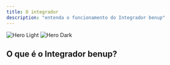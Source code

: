 ```yaml
---
title: O integrador
description: "entenda o funcionamento do Integrador benup"
---
```


<img
  className="block dark:hidden"
  src="/images/integrador-light.png"
  alt="Hero Light"
/>
<img
  className="hidden dark:block"
  src="/images/integrador-dark.png"
  alt="Hero Dark"
/>

## O que é o Integrador benup?

